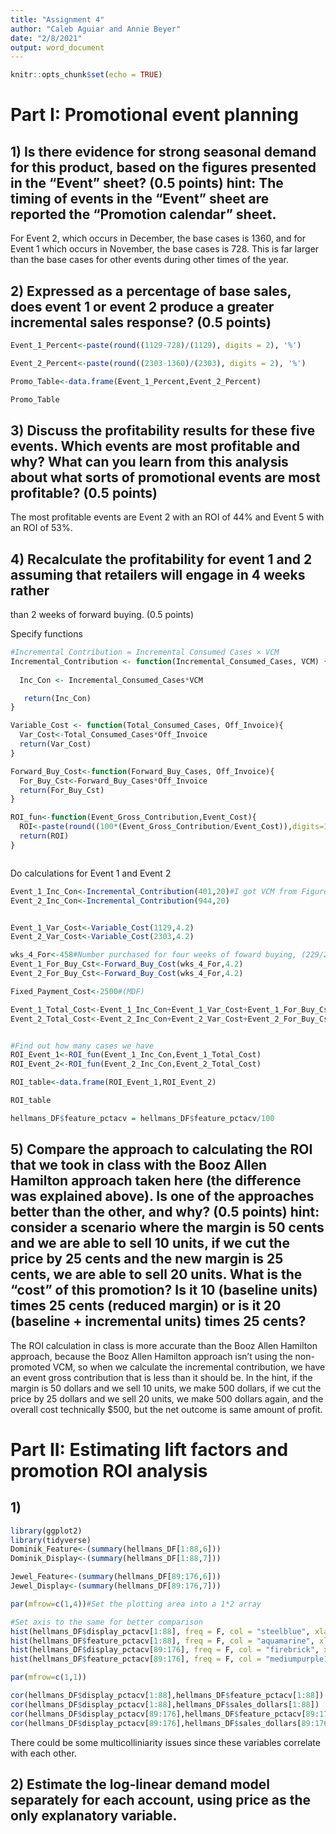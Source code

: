 ```yaml
---
title: "Assignment 4"
author: "Caleb Aguiar and Annie Beyer"
date: "2/8/2021"
output: word_document
---
```


```r
knitr::opts_chunk$set(echo = TRUE)
```

# Part I: Promotional event planning

## 1) Is there evidence for strong seasonal demand for this product, based on the figures presented in the “Event” sheet? (0.5 points) hint: The timing of events in the “Event” sheet are reported the “Promotion calendar” sheet.

For Event 2, which occurs in December, the base cases is 1360, and for Event 1 which occurs in November, the base cases is 728. This is far larger than the base cases for other events during other times of the year.

## 2) Expressed as a percentage of base sales, does event 1 or event 2 produce a greater incremental sales response? (0.5 points)

```r
Event_1_Percent<-paste(round((1129-728)/(1129), digits = 2), '%')

Event_2_Percent<-paste(round((2303-1360)/(2303), digits = 2), '%')

Promo_Table<-data.frame(Event_1_Percent,Event_2_Percent)

Promo_Table
```

## 3) Discuss the profitability results for these five events. Which events are most profitable and why? What can you learn from this analysis about what sorts of promotional events are most profitable? (0.5 points)


The most profitable events are Event 2 with an ROI of 44% and Event 5 with an ROI of 53%. 


## 4) Recalculate the profitability for event 1 and 2 assuming that retailers will engage in 4 weeks rather
than 2 weeks of forward buying. (0.5 points)

Specify functions

```r
#Incremental Contribution = Incremental Consumed Cases × VCM
Incremental_Contribution <- function(Incremental_Consumed_Cases, VCM) {
     
  Inc_Con <- Incremental_Consumed_Cases*VCM

   return(Inc_Con)
}

Variable_Cost <- function(Total_Consumed_Cases, Off_Invoice){
  Var_Cost<-Total_Consumed_Cases*Off_Invoice
  return(Var_Cost)
}

Forward_Buy_Cost<-function(Forward_Buy_Cases, Off_Invoice){
  For_Buy_Cst<-Forward_Buy_Cases*Off_Invoice
  return(For_Buy_Cst)
}

ROI_fun<-function(Event_Gross_Contribution,Event_Cost){
  ROI<-paste(round((100*(Event_Gross_Contribution/Event_Cost)),digits=1),"%")
  return(ROI)
}



```

Do calculations for Event 1 and Event 2

```r



Event_1_Inc_Con<-Incremental_Contribution(401,20)#I got VCM from Figure 1: Brand Summary 
Event_2_Inc_Con<-Incremental_Contribution(944,20)


Event_1_Var_Cost<-Variable_Cost(1129,4.2)
Event_2_Var_Cost<-Variable_Cost(2303,4.2)

wks_4_For<-458#Number purchased for four weeks of foward buying, (229/2)*4
Event_1_For_Buy_Cst<-Forward_Buy_Cost(wks_4_For,4.2)
Event_2_For_Buy_Cst<-Forward_Buy_Cost(wks_4_For,4.2)

Fixed_Payment_Cost<-2500#(MDF)

Event_1_Total_Cost<-Event_1_Inc_Con+Event_1_Var_Cost+Event_1_For_Buy_Cst+Fixed_Payment_Cost
Event_2_Total_Cost<-Event_2_Inc_Con+Event_2_Var_Cost+Event_2_For_Buy_Cst+Fixed_Payment_Cost


#Find out how many cases we have
ROI_Event_1<-ROI_fun(Event_1_Inc_Con,Event_1_Total_Cost)
ROI_Event_2<-ROI_fun(Event_2_Inc_Con,Event_2_Total_Cost)

ROI_table<-data.frame(ROI_Event_1,ROI_Event_2)

ROI_table

hellmans_DF$feature_pctacv = hellmans_DF$feature_pctacv/100


```




## 5) Compare the approach to calculating the ROI that we took in class with the Booz Allen Hamilton approach taken here (the difference was explained above). Is one of the approaches better than the other, and why? (0.5 points) hint: consider a scenario where the margin is 50 cents and we are able to sell 10 units, if we cut the price by 25 cents and the new margin is 25 cents, we are able to sell 20 units. What is the “cost” of this promotion? Is it 10 (baseline units) times 25 cents (reduced margin) or is it 20 (baseline + incremental units) times 25 cents?


The ROI calculation in class is more accurate than the Booz Allen Hamilton approach, because the Booz Allen Hamilton approach isn't using the non-promoted VCM, so when we calculate the incremental contribution, we have an event gross contribution that is less than it should be. In the hint, if the margin is 50 dollars and we sell 10 units, we make 500 dollars, if we cut the price by 25 dollars and we sell 20 units,  we make 500 dollars again, and the overall cost technically $500, but the net outcome is same amount of profit. 



# Part II: Estimating lift factors and promotion ROI analysis

## 1)
```r
library(ggplot2)
library(tidyverse)
Dominik_Feature<-(summary(hellmans_DF[1:88,6]))
Dominik_Display<-(summary(hellmans_DF[1:88,7]))

Jewel_Feature<-(summary(hellmans_DF[89:176,6]))
Jewel_Display<-(summary(hellmans_DF[89:176,7]))

par(mfrow=c(1,4))#Set the plotting area into a 1*2 array

#Set axis to the same for better comparison
hist(hellmans_DF$display_pctacv[1:88], freq = F, col = "steelblue", xlab = "Percentage", main = "Dominicks Display")
hist(hellmans_DF$feature_pctacv[1:88], freq = F, col = "aquamarine", xlab = "Percentage", main = "Dominicks Feature")
hist(hellmans_DF$display_pctacv[89:176], freq = F, col = "firebrick", xlab = "Percentage", main = "Jewel Display")
hist(hellmans_DF$feature_pctacv[89:176], freq = F, col = "mediumpurple1", xlab = "Percentage", main = "Jewel Feature")

par(mfrow=c(1,1))


```

```r
cor(hellmans_DF$display_pctacv[1:88],hellmans_DF$feature_pctacv[1:88])
cor(hellmans_DF$display_pctacv[1:88],hellmans_DF$sales_dollars[1:88])
cor(hellmans_DF$display_pctacv[89:176],hellmans_DF$feature_pctacv[89:176])
cor(hellmans_DF$display_pctacv[89:176],hellmans_DF$sales_dollars[89:176])

```
There could be some multicolliniarity issues since these variables correlate with each other.

## 2) Estimate the log-linear demand model separately for each account, using price as the only explanatory variable.

